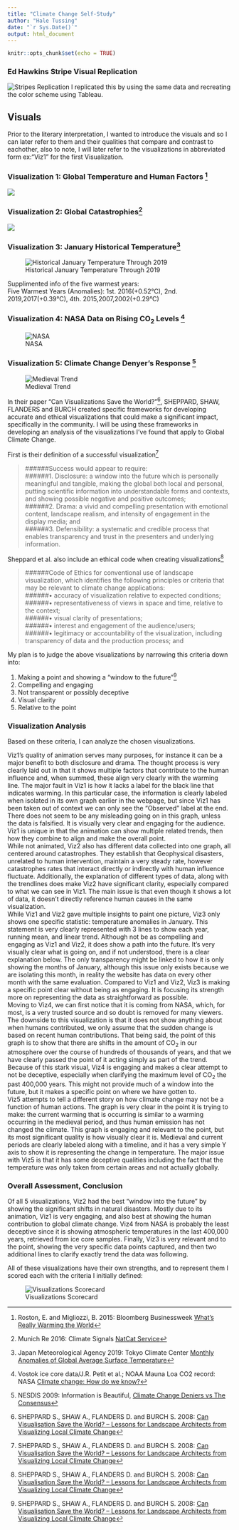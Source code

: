 ```yaml
---
title: "Climate Change Self-Study"
author: "Hale Tussing"
date: "`r Sys.Date()`"
output: html_document
---
```



```r
knitr::opts_chunk$set(echo = TRUE)
```


### Ed Hawkins Stripe Visual Replication
![Stripes Replication](Ed Hawkins Stripes Replication.png)
I replicated this by using the same data and recreating the color scheme using Tableau.



## Visuals

Prior to the literary interpretation, I wanted to introduce the visuals and so I can later refer to them and their qualities that compare and contrast to eachother, also to note, I will later refer to the visualizations in abbreviated form ex:"Viz1" for the first Visualization.


### Visualization 1: Global Temperature and Human Factors [^1]
![](HF vs GT.gif)



### Visualization 2: Global Catastrophies[^2]

![](Natural Catastrophies.png)

### Visualization 3: January Historical Temperature[^3]

![Historical January Temperature Through 2019](Jan Temp History.png)

Supplimented info of the five warmest years:<br>
Five Warmest Years (Anomalies): 1st. 2016(+0.52°C), 2nd. 2019,2017(+0.39°C), 4th. 2015,2007,2002(+0.29°C)


### Visualization 4: NASA Data on Rising CO<sub>2</sub> Levels [^4]

![NASA](NASA RISING TEMP.png)


### Visualization 5: Climate Change Denyer's Response [^5]

![Medieval Trend](Medieval Trend.png)



In their paper "Can Visualizations Save the World?"[^6], SHEPPARD, SHAW, FLANDERS and BURCH created specific frameworks for developing accurate and ethical visualizations that could make a significant impact, specifically in the community. I will be using these frameworks in developing an analysis of the visualizations I've found that apply to Global Climate Change.

First is their definition of a successful visualization[^6]

>######Success would appear to require: <br>
>######1. Disclosure: a window into the future which is personally meaningful and tangible, making the global both local and personal, putting scientific information into understandable forms and contexts, and showing possible negative and positive outcomes;<br>
>######2. Drama: a vivid and compelling presentation with emotional content, landscape realism, and intensity of engagement in the display media; and <br>
>######3. Defensibility: a systematic and credible process that enables transparency and trust in the presenters and underlying information. 

Sheppard et al. also include an ethical code when creating visualizations[^6]

>######Code of Ethics for conventional use of landscape visualization, which identifies the following principles or criteria that may be relevant to climate change applications:<br>
######• accuracy of visualization relative to expected conditions; <br>
######• representativeness of views in space and time, relative to the context; <br>
######• visual clarity of presentations; <br>
######• interest and engagement of the audience/users; <br>
######• legitimacy or accountability of the visualization, including transparency of data and the production process; and <br>


My plan is to judge the above visualizations by narrowing this criteria down into:
<ol>
<li> Making a point and showing a "window to the future"[^6]
<li> Compelling and engaging
<li> Not transparent or possibly deceptive
<li> Visual clarity
<li> Relative to the point
</ol>

### Visualization Analysis

Based on these criteria, I can analyze the chosen visualizations.

Viz1's quality of animation serves many purposes, for instance it can be a major benefit to both disclosure and drama. The thought process is very clearly laid out in that it shows multiple factors that contribute to the human influence and, when summed, these align very clearly with the warming line. The major fault in Viz1 is how it lacks a label for the black line that indicates warming. In this particular case, the information is clearly labeled when isolated in its own graph earlier in the webpage, but since Viz1 has been taken out of context we can only see the "Observed" label at the end. There does not seem to be any misleading going on in this graph, unless the data is falsified. It is visually very clear and engaging for the audience. Viz1 is unique in that the animation can show multiple related trends, then how they combine to align and make the overall point.
<br>While not animated, Viz2 also has different data collected into one graph, all centered around catastrophes. They establish that Geophysical disasters, unrelated to human intervention, maintain a very steady rate, however catastrophes rates that interact directly or indirectly with human influence fluctuate. Additionally, the explanation of different types of data, along with the trendlines does make Viz2 have significant clarity, especially compared to what we can see in Viz1. The main issue is that even though it shows a lot of data, it doesn’t directly reference human causes in the same visualization.<br>
While Viz1 and Viz2 gave multiple insights to paint one picture, Viz3 only shows one specific statistic: temperature anomalies in January. This statement is very clearly represented with 3 lines to show each year, running mean, and linear trend. Although not be as compelling and engaging as Viz1 and Viz2, it does show a path into the future. It’s very visually clear what is going on, and if not understood, there is a clear explanation below. The only transparency might be linked to how it is only showing the months of January, although this issue only exists because we are isolating this month, in reality the website has data on every other month with the same evaluation. Compared to Viz1 and Viz2, Viz3 is making a specific point clear without being as engaging. It is focusing its strength more on representing the data as straightforward as possible. <br>
Moving to Viz4, we can first notice that it is coming from NASA, which, for most, is a very trusted source and so doubt is removed for many viewers. The downside to this visualization is that it does not show anything about when humans contributed, we only assume that the sudden change is based on recent human contributions. That being said, the point of this graph is to show that there are shifts in the amount of CO<sub>2</sub> in our atmosphere over the course of hundreds of thousands of years, and that we have clearly passed the point of it acting simply as part of the trend. Because of this stark visual, Viz4 is engaging and makes a clear attempt to not be deceptive, especially when clarifying the maximum level of CO<sub>2</sub> the past 400,000 years. This might not provide much of a window into the future, but it makes a specific point on where we have gotten to.<br>
Viz5 attempts to tell a different story on how climate change may not be a function of human actions. The graph is very clear in the point it is trying to make: the current warming that is occurring is similar to a warming occurring in the medieval period, and thus human emission has not changed the climate. This graph is engaging and relevant to the point, but its most significant quality is how visually clear it is. Medieval and current periods are clearly labeled along with a timeline, and it has a very simple Y axis to show it is representing the change in temperature. The major issue with Viz5 is that it has some deceptive qualities including the fact that the temperature was only taken from certain areas and not actually globally.<br>


### Overall Assessment, Conclusion

Of all 5 visualizations, Viz2 had the best "window into the future" by showing the significant shifts in natural disasters. Mostly due to its animation, Viz1 is very engaging, and also best at showing the human contribution to global climate change. Viz4 from NASA is probably the least deceptive since it is showing atmospheric temperatures in the last 400,000 years, retrieved from ice core samples. Finally, Viz3 is very relevant and to the point, showing the very specific data points captured, and then two additional lines to clarify exactly trend the data was following. <br>

All of these visualizations have their own strengths, and to represent them I scored each with the criteria I initially defined:


![Visualizations Scorecard](Visualizations Scorecard.png)

[^1]: Roston, E. and Migliozzi, B.  2015: Bloomberg Businessweek [What's Really Warming the World](https://www.bloomberg.com/graphics/2015-whats-warming-the-world/)

[^2]: Munich Re 2016: Climate Signals [NatCat Service](https://climatenexus.org/climate-news-archive/extreme-weather/infographics-climate-change-and-hurricanes/)

[^3]: Japan Meteorological Agency 2019: Tokyo Climate Center [Monthly Anomalies of Global Average Surface Temperature](http://ds.data.jma.go.jp/tcc/tcc/products/gwp/temp/jan_wld.html)

[^4]: Vostok ice core data/J.R. Petit et al.; NOAA Mauna Loa CO2 record: NASA [Climate change: How do we know?](https://climate.nasa.gov/evidence/)

[^5]: NESDIS 2009: Information is Beautiful, [Climate Change Deniers vs The Consensus](https://informationisbeautiful.net/visualizations/climate-change-deniers-vs-the-consensus/)

[^6]: SHEPPARD S., SHAW A., FLANDERS D. and BURCH S. 2008: [Can Visualisation Save the World? – Lessons for Landscape Architects from Visualizing Local Climate Change](https://s3.amazonaws.com/academia.edu.documents/46930198/Buh_2-21.pdf?AWSAccessKeyId=AKIAIWOWYYGZ2Y53UL3A&Expires=1555009088&Signature=z0v6dwmPfzDB1ob%2F8dVIaRnPIcg%3D&response-content-disposition=inline%3B%20filename%3DCan_Visualisation_Save_the_World_Lessons.pdf)

